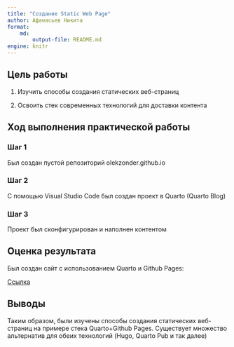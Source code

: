 ```yaml
---
title: "Создание Static Web Page"
author: Афанасьев Никита
format: 
    md:
        output-file: README.md
engine: knitr
---
```


## Цель работы

1. Изучить способы создания статических веб-страниц

2. Освоить стек современных технологий для доставки контента

## Ход выполнения практической работы

### Шаг 1

Был создан пустой репозиторий olekzonder.github.io

### Шаг 2

С помощью Visual Studio Code был создан проект в Quarto (Quarto Blog)

### Шаг 3

Проект был сконфигурирован и наполнен контентом

## Оценка результата

Был создан сайт с использованием Quarto и Github Pages:

[Ссылка](https://olekzonder.github.io)

## Выводы

Таким образом, были изучены способы создания статических веб-страниц на примере стека Quarto+Github Pages. Существует множество альтернатив для обеих технологий (Hugo, Quarto Pub и так далее)
